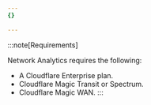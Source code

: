 ```yaml
---
{}

---
```


:::note[Requirements]

Network Analytics requires the following:

* A Cloudflare Enterprise plan.
* Cloudflare Magic Transit or Spectrum.
* Cloudflare Magic WAN.
  :::
